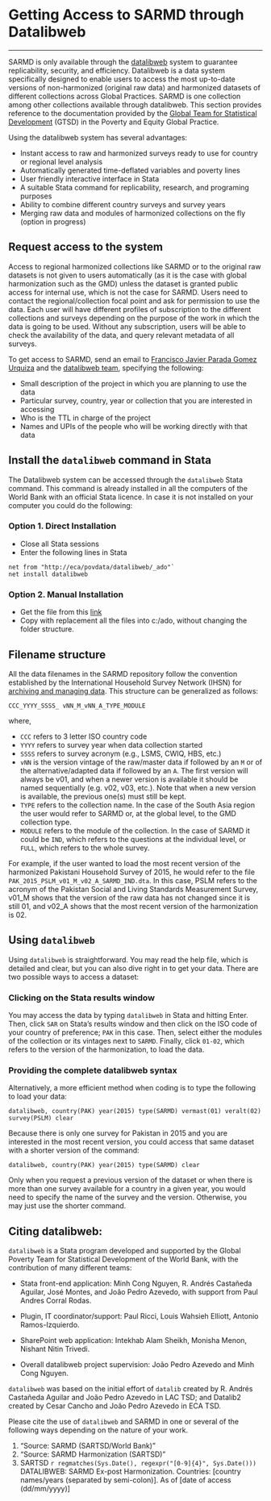 # Getting Access to SARMD through Datalibweb
***

SARMD is only available through the [datalibweb](http://globalpractices.worldbank.org/teamsites/Poverty/GPDP/SitePages/datalibweb.aspx) system to guarantee replicability, security, and efficiency. Datalibweb is a data system specifically designed to enable users to access the most up-to-date versions of non-harmonized (original raw data) and harmonized datasets of different collections across Global Practices. SARMD is one collection among other collections available through datalibweb. This section provides reference to the documentation provided by the [Global Team for Statistical Development](http://globalpractices.worldbank.org/teamsites/Poverty/GPDP/SitePages/Main.aspx) (GTSD) in the Poverty and Equity Global Practice. 

Using the datalibweb system has several advantages:

* Instant access to raw and harmonized surveys ready to use for country or regional level analysis
* Automatically generated time-deflated variables and poverty lines
* User friendly interactive interface  in Stata
* A suitable Stata command for replicability, research, and programing purposes
* Ability to combine different country surveys and survey years
* Merging raw data and modules of harmonized collections on the fly (option in progress)


## Request access to the system
Access to regional harmonized collections like SARMD or to the original raw datasets is not given to users automatically (as it is the case with global harmonization such as the GMD) unless the dataset is granted public access for internal use, which is not the case for SARMD. Users need to contact the regional/collection focal point and ask for permission to use the data. Each user will have different profiles of subscription to the different collections and surveys depending on the purpose of the work in which the data is going to be used.  Without any subscription, users will be able to check the availability of the data, and query relevant metadata of all surveys. 

To get access to SARMD, send an email to  [Francisco Javier Parada Gomez Urquiza](mailto:fparadagomezurqu@worldbank.org) and the [datalibweb team](mailto:datalibweb@worldbank.org), specifying the following:

* Small description of the project in which you are planning to use the data 
* Particular survey, country, year or collection that you are interested in accessing
* Who is the TTL in charge of the project
* Names and UPIs of the people who will be working directly with that data

## Install the `datalibweb` command in Stata

The Datalibweb system can be accessed through the `datalibweb` Stata command. This command is already installed in all the computers of the World Bank with an official Stata licence. In case it is not installed on your computer you could do the following:

### Option 1. Direct Installation {-}
* Close all Stata sessions
* Enter the following lines in Stata 
```
net from "http://eca/povdata/datalibweb/_ado"`
net install datalibweb
```

### Option 2. Manual Installation {-}
* Get the file from this [link](http://eca/povdata/datalibweb/_ado/datalibweb.zip)
* Copy with replacement all the files into c:/ado, without changing the folder structure.

## Filename structure
All the data filenames in the SARMD repository follow the convention established by the International Household Survey Network (IHSN) for [archiving and managing data](http://www.ihsn.org/archiving). This structure can be generalized as follows:

```
CCC_YYYY_SSSS_ vNN_M_vNN_A_TYPE_MODULE
```
where, 

* `CCC`  refers to 3 letter ISO country code
* `YYYY` refers to survey year when data collection started
* `SSSS` refers to survey acronym (e.g., LSMS, CWIQ, HBS, etc.)
* `vNN`  is the version vintage of the raw/master data if followed by an `M` or of the alternative/adapted data if followed by an `A`. The first version will always be v01, and when a newer version is available it should be named sequentially (e.g. v02, v03, etc.). Note that when a new version is available, the previous one(s) must still be kept.
* `TYPE` refers to the collection name. In the case of the South Asia region the user would refer to SARMD or, at the global level, to the GMD collection type. 
* `MODULE` refers to the module of the collection. In the case of SARMD it could be `IND`, which refers to the questions at the individual level, or `FULL`, which refers to the whole survey. 

For example, if the user wanted to load the most recent version of the harmonized Pakistani Household Survey of 2015, he would refer to the file `PAK_2015_PSLM_v01_M_v02_A_SARMD_IND.dta`. In this case, PSLM refers to the acronym of the Pakistan Social and Living Standards Measurement Survey, v01_M shows that the version of the raw data has not changed since it is still 01, and v02_A shows that the most recent version of the harmonization is 02. 


## Using `datalibweb`
Using `datalibweb` is straightforward. You may read the help file, which is detailed and clear, but you can also dive right in to get your data. There are two possible ways to access a dataset:


### Clicking on the Stata results window  {-}
You may  access the data by typing `datalibweb` in Stata and hitting Enter. Then, click `SAR` on Stata's results window and then click on the ISO code of your country of preference; `PAK` in this case. Then, select either the modules of the collection or its vintages next to `SARMD`. Finally, click `01-02`, which refers to the version of the harmonization, to load the data. 

### Providing the complete datalibweb syntax  {-}
Alternatively, a more efficient method when coding is to type the following to load your data:

`datalibweb, country(PAK) year(2015) type(SARMD) vermast(01) veralt(02) survey(PSLM) clear`

Because there is only one survey for Pakistan in 2015 and you are interested in the most recent version, you could access that same dataset with a shorter version of the command: 

`datalibweb, country(PAK) year(2015) type(SARMD) clear`

Only when you request a previous version of the dataset or when there is more than one survey available for a country in a given year, you would need to specify the name of the survey and the version. Otherwise, you may just use the shorter command. 


## Citing datalibweb:

`datalibweb` is a Stata program developed and supported by the Global Poverty Team for Statistical Development of the World Bank, with the contribution of many different teams: 

* Stata front-end application: Minh Cong Nguyen, R. Andrés Castañeda Aguilar, José Montes, and João Pedro Azevedo, with support from Paul Andres Corral Rodas.

* Plugin, IT coordinator/support: Paul Ricci, Louis Wahsieh Elliott, Antonio Ramos-Izquierdo.

* SharePoint web application: Intekhab Alam Sheikh, Monisha Menon, Nishant Nitin Trivedi.

* Overall datalibweb project supervision: João Pedro Azevedo and Minh Cong Nguyen. 

`datalibweb` was based on the initial effort of `datalib` created by R. Andrés Castañeda Aguilar and João Pedro Azevedo in LAC TSD; and Datalib2 created by Cesar Cancho and João Pedro Azevedo in ECA TSD.

Please cite the use of `datalibweb` and SARMD in one or several of the following ways depending on the nature of your work. 

1. "Source: SARMD (SARTSD/World Bank)"
2. "Source: SARMD Harmonization (SARTSD)"
3. SARTSD `r regmatches(Sys.Date(), regexpr("[0-9]{4}", Sys.Date()))` DATALIBWEB: SARMD Ex-post Harmonization. Countries: [country names/years (separated by semi-colon)]. As of [date of access (dd/mm/yyyy)]

